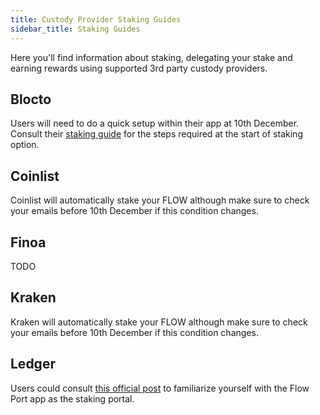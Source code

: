 ```yaml
---
title: Custody Provider Staking Guides
sidebar_title: Staking Guides
---
```


Here you'll find information about staking, delegating your stake and earning rewards using supported 3rd party custody providers.

## Blocto

Users will need to do a quick setup within their app at 10th December. Consult their [staking guide](https://guide.blocto.app/article/stake-flow-tokens-step-by-step-with-blocto) for the steps required at the start of staking option.

## Coinlist

Coinlist will automatically stake your FLOW although make sure to check your emails before 10th December if this condition changes.

## Finoa

TODO

## Kraken

Kraken will automatically stake your FLOW although make sure to check your emails before 10th December if this condition changes.

## Ledger

Users could consult [this official post](https://www.onflow.org/post/flow-port-is-here) to familiarize yourself with the Flow Port app as the staking portal.
